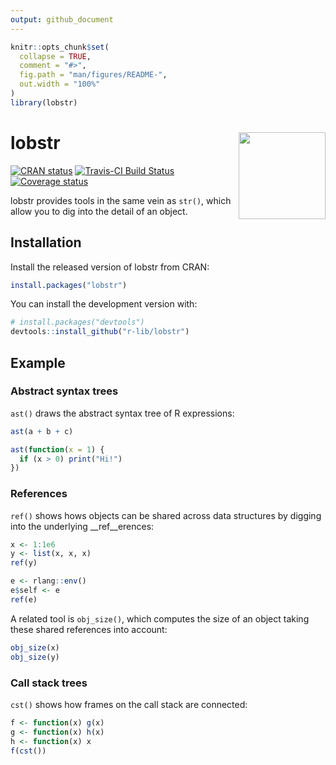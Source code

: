 ```yaml
---
output: github_document
---
```


<!-- README.md is generated from README.Rmd. Please edit that file -->

```r
knitr::opts_chunk$set(
  collapse = TRUE,
  comment = "#>",
  fig.path = "man/figures/README-",
  out.width = "100%"
)
library(lobstr)
```

# lobstr <img src="man/figures/logo.png" align="right" height="139" />

[![CRAN status](https://www.r-pkg.org/badges/version/lobstr)](https://cran.r-project.org/package=lobstr)
[![Travis-CI Build Status](https://travis-ci.org/r-lib/lobstr.svg?branch=master)](https://travis-ci.org/r-lib/lobstr)
[![Coverage status](https://codecov.io/gh/r-lib/lobstr/branch/master/graph/badge.svg)](https://codecov.io/github/r-lib/lobstr?branch=master)

lobstr provides tools in the same vein as `str()`, which allow you to dig into the detail of an object.

## Installation

Install the released version of lobstr from CRAN:

``` r
install.packages("lobstr")
```

You can install the development version with:

``` r
# install.packages("devtools")
devtools::install_github("r-lib/lobstr")
```
## Example

### Abstract syntax trees

`ast()` draws the abstract syntax tree of R expressions:

```r
ast(a + b + c)

ast(function(x = 1) {
  if (x > 0) print("Hi!")
})
```

### References

`ref()` shows hows objects can be shared across data structures by digging into the underlying __ref__erences:

```r
x <- 1:1e6
y <- list(x, x, x)
ref(y)

e <- rlang::env()
e$self <- e
ref(e)
```

A related tool is `obj_size()`, which computes the size of an object taking these shared references into account:

```r
obj_size(x)
obj_size(y)
```

### Call stack trees

`cst()` shows how frames on the call stack are connected:

```r
f <- function(x) g(x)
g <- function(x) h(x)
h <- function(x) x
f(cst())
```


